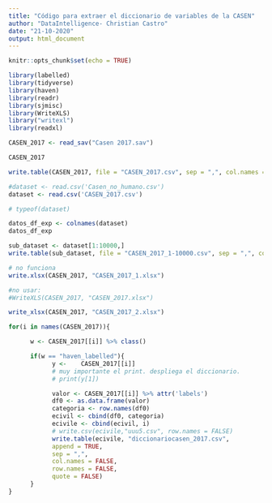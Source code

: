 ```yaml
---
title: "Código para extraer el diccionario de variables de la CASEN"
author: "DataIntelligence- Christian Castro"
date: "21-10-2020"
output: html_document
---
```


```r
knitr::opts_chunk$set(echo = TRUE)
```

```r
library(labelled)
library(tidyverse)
library(haven)
library(readr)
library(sjmisc)
library(WriteXLS)
library("writexl")
library(readxl)

```
```r

CASEN_2017 <- read_sav("Casen 2017.sav")

```
```r
CASEN_2017
```



```r
write.table(CASEN_2017, file = "CASEN_2017.csv", sep = ",", col.names = TRUE, row.names = FALSE)
```

```r
#dataset <- read.csv('Casen_no_humano.csv')
dataset <- read.csv('CASEN_2017.csv')

# typeof(dataset) 

datos_df_exp <- colnames(dataset)
datos_df_exp
```



```r


sub_dataset <- dataset[1:10000,]
write.table(sub_dataset, file = "CASEN_2017_1-10000.csv", sep = ",", col.names = TRUE, row.names = FALSE)

```






```r
# no funciona
write.xlsx(CASEN_2017, "CASEN_2017_1.xlsx")

#no usar:
#WriteXLS(CASEN_2017, "CASEN_2017.xlsx")
```
```r
write_xlsx(CASEN_2017, "CASEN_2017_2.xlsx")
```


```r
for(i in names(CASEN_2017)){

      w <- CASEN_2017[[i]] %>% class()

      if(w == "haven_labelled"){
            y <-    CASEN_2017[[i]]
            # muy importante el print. despliega el diccionario.
            # print(y[1])

            valor <- CASEN_2017[[i]] %>% attr('labels')
            df0 <- as.data.frame(valor)
            categoria <- row.names(df0)
            ecivil <- cbind(df0, categoria)
            ecivile <- cbind(ecivil, i)
            # write.csv(ecivile,"uuu5.csv", row.names = FALSE)
            write.table(ecivile, "diccionariocasen_2017.csv",
            append = TRUE,
            sep = ",",
            col.names = FALSE,
            row.names = FALSE,
            quote = FALSE)
      }
}
```
